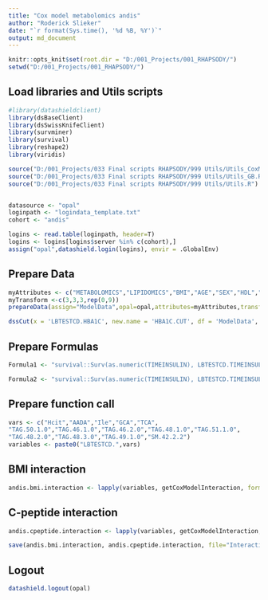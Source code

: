 ```yaml
---
title: "Cox model metabolomics andis"
author: "Roderick Slieker"
date: "`r format(Sys.time(), '%d %B, %Y')`"
output: md_document
---
```


```r
knitr::opts_knit$set(root.dir = "D:/001_Projects/001_RHAPSODY/")
setwd("D:/001_Projects/001_RHAPSODY/")
```

## Load libraries and Utils scripts

```r
#library(datashieldclient)
library(dsBaseClient)
library(dsSwissKnifeClient)
library(survminer)
library(survival)
library(reshape2)
library(viridis)

source("D:/001_Projects/033 Final scripts RHAPSODY/999 Utils/Utils_CoxModels.R")
source("D:/001_Projects/033 Final scripts RHAPSODY/999 Utils/Utils_GB.R")
source("D:/001_Projects/033 Final scripts RHAPSODY/999 Utils/Utils.R")


datasource <- "opal"
loginpath <- "logindata_template.txt"
cohort <- "andis"

logins <- read.table(loginpath, header=T)
logins <- logins[logins$server %in% c(cohort),]
assign("opal",datashield.login(logins), envir = .GlobalEnv)
```

## Prepare Data

```r
myAttributes <- c("METABOLOMICS","LIPIDOMICS","BMI","AGE","SEX","HDL","HBA1C","CPEP","TIMETOINSULIN", "TIMEINSULINSTATUS","DIABDUR")
myTransform <-c(3,3,3,rep(0,9))
prepareData(assign="ModelData",opal=opal,attributes=myAttributes,transformVector=myTransform, plusOne = TRUE, cohort = "andis")

dssCut(x = 'LBTESTCD.HBA1C', new.name = 'HBA1C.CUT', df = 'ModelData', breaks = c(0,53,75,140), datasources = opal)
```

## Prepare Formulas

```r
Formula1 <- "survival::Surv(as.numeric(TIMEINSULIN), LBTESTCD.TIMEINSULINSTATUS) ~ %s*VSTESTCD.BMI + survival::strata(HBA1C.CUT) + age + sex"

Formula2 <- "survival::Surv(as.numeric(TIMEINSULIN), LBTESTCD.TIMEINSULINSTATUS) ~ %s*LBTESTCD.CPEP + survival::strata(HBA1C.CUT) + age + sex + VSTESTCD.BMI"
```

## Prepare  function call

```r
vars <- c("Hcit","AADA","Ile","GCA","TCA",
"TAG.50.1.0","TAG.46.1.0","TAG.46.2.0","TAG.48.1.0","TAG.51.1.0",
"TAG.48.2.0","TAG.48.3.0","TAG.49.1.0","SM.42.2.2")
variables <- paste0("LBTESTCD.",vars)
```

## BMI interaction

```r
andis.bmi.interaction <- lapply(variables, getCoxModelInteraction, form  = Formula1, cohort = "andis", nameVar = "%s:VSTESTCD.BMI", data ="ModelData") %>% do.call(what=rbind)
```

## C-peptide interaction

```r
andis.cpeptide.interaction <- lapply(variables, getCoxModelInteraction, form  = Formula2, cohort = "andis", nameVar = "%s:LBTESTCD.CPEP", data ="ModelData") %>% do.call(what=rbind)
```

```r
save(andis.bmi.interaction, andis.cpeptide.interaction, file="Interaction_models_andis.RData")
```

## Logout

```r
datashield.logout(opal)
```


